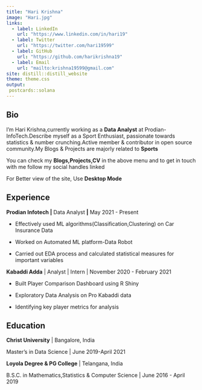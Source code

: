 ```yaml
---
title: "Hari Krishna"
image: "Hari.jpg"
links:
  - label: LinkedIn
    url: "https://www.linkedin.com/in/hari19"
  - label: Twitter
    url: "https://twitter.com/hari19599"
  - label: GitHub
    url: "https://github.com/harikrishna19"
  - label: Email
    url: "mailto:krishna19599@gmail.com"
site: distill::distill_website
theme: theme.css
output:
 postcards::solana
---
```


## Bio

I'm Hari Krishna,currently working as a **Data Analyst** at Prodian-InfoTech.Describe myself as a Sport Enthusiast, passionate towards statistics & number crunching.Active member & contributor in open source community.My Blogs & Projects are majorly related to **Sports**

You can check my **Blogs,Projects,CV** in the above menu and to get in touch with me follow my social handles linked

For Better view of the site, Use **Desktop Mode**


## Experience

**Prodian Infotech \|** Data Analyst **\|** May 2021 - Present

-   Effectively used ML algorithms(Classification,Clustering) on Car Insurance Data

-   Worked on Automated ML platform-Data Robot

-   Carried out EDA process and calculated statistical measures for important variables

**Kabaddi Adda** \| Analyst \| Intern \| November 2020 - February 2021

-   Built Player Comparison Dashboard using R Shiny

-   Exploratory Data Analysis on Pro Kabaddi data

-   Identifying key player metrics for analysis

## Education

**Christ University** \| Bangalore, India

Master's in Data Science \| June 2019-April 2021

**Loyola Degree & PG College** \| Telangana, India

B.S.C. in Mathematics,Statistics & Computer Science \| June 2016 - April 2019



